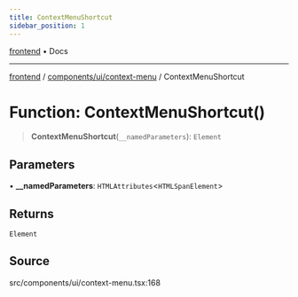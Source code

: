 ```yaml
---
title: ContextMenuShortcut
sidebar_position: 1
---
```


[frontend](../../../..) • Docs

***

[frontend](../../../..) / [components/ui/context-menu](..) / ContextMenuShortcut

# Function: ContextMenuShortcut()

> **ContextMenuShortcut**(`__namedParameters`): `Element`

## Parameters

• **\_\_namedParameters**: `HTMLAttributes`\<`HTMLSpanElement`\>

## Returns

`Element`

## Source

src/components/ui/context-menu.tsx:168
